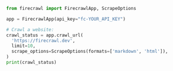 ```python Python
from firecrawl import FirecrawlApp, ScrapeOptions

app = FirecrawlApp(api_key="fc-YOUR_API_KEY")

# Crawl a website:
crawl_status = app.crawl_url(
  'https://firecrawl.dev', 
  limit=10, 
  scrape_options=ScrapeOptions(formats=['markdown', 'html']),
)
print(crawl_status)
```